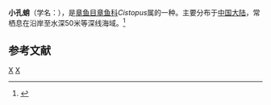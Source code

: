 {{Speciesbox
| taxon = Cistopus indicus
| binomial_authority = Rapp [in Férussac & d'Orbigny], 1835
}}
'''小孔蛸'''（学名：''{{lang|la|Cistopus indicus}}''），是[[章鱼目|章鱼目]][[章鱼科|章鱼科]]''Cistopus''属的一种。主要分布于[[中国大陆|中国大陆]]，常栖息在沿岸至水深50米等深线海域。<ref>{{cite web|url=http://shell.sinica.edu.tw/chinese/shellbase_detail.php?science_no=4048|title=国际贝库：小孔蛸|publisher=台湾贝类资料库|accessdate=2009-08-11|archive-date=2016-03-04|archive-url=https://web.archive.org/web/20160304120124/http://shell.sinica.edu.tw/chinese/shellbase_detail.php?science_no=4048|dead-url=no}}</ref>

== 参考文献 ==
{{reflist}}

{{Taxonbar}}
[[Category:1835年描述的动物|X]]
[[Category:章鱼科|X]]